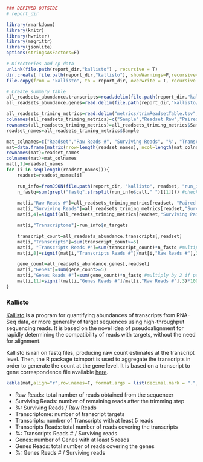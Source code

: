 ```r

### DEFINED OUTSIDE
# report_dir

library(rmarkdown)
library(knitr)
library(hwriter)
library(magrittr)
library(jsonlite)
options(stringsAsFactors=F)

# Directories and cp data
unlink(file.path(report_dir,"kallisto") , recursive = T)
dir.create( file.path(report_dir,"kallisto"), showWarnings=F,recursive=T)
file.copy(from = "kallisto", to = report_dir, overwrite = T, recursive = T)

# Create summary table
all_readsets_abundance.transcripts=read.delim(file.path(report_dir,"kallisto/All_readsets/all_readsets.abundance_transcripts.csv"), as.is=T)
all_readsets_abundance.genes=read.delim(file.path(report_dir,"kallisto/All_readsets/all_readsets.abundance_genes.csv"), as.is=T)

all_readsets_triming_metrics=read.delim("metrics/trimReadsetTable.tsv", as.is=T)
colnames(all_readsets_triming_metrics)=c("Sample","Readset Raw","Paired Reads #","Surviving Paired Reads #","Surviving Paired Reads %")
rownames(all_readsets_triming_metrics)=all_readsets_triming_metrics$Sample
readset_names=all_readsets_triming_metrics$Sample

mat_colnames=c("Readset","Raw Reads #", "Surviving Reads", "%", "Transcriptome", "Transcripts", "Transcripts Reads #","%", "Genes", "Genes Reads #","%")
mat=data.frame(matrix(nrow=length(readset_names), ncol=length(mat_colnames)))
rownames(mat)=readset_names
colnames(mat)=mat_colnames
mat[,1]=readset_names
for (i in seq(length(readset_names))){
    readset=readset_names[i]

    run_info=fromJSON(file.path(report_dir, "kallisto", readset, "run_info.json"))
    n_fastq=sum(grepl("fastq",strsplit(run_info$call," ")[[1]])) #check if paired or single
    
    mat[i,"Raw Reads #"]=all_readsets_triming_metrics[readset, "Paired Reads #"]*n_fastq #multiply by 2 if paired
    mat[i,"Surviving Reads"]=all_readsets_triming_metrics[readset,"Surviving Paired Reads #"]*n_fastq #multiply by 2 if paired
    mat[i,4]=signif(all_readsets_triming_metrics[readset,"Surviving Paired Reads %"],3)

    mat[i,"Transcriptome"]=run_info$n_targets

    transcript_count=all_readsets_abundance.transcripts[,readset]
    mat[i,"Transcripts"]=sum(transcript_count>=5)
    mat[i, "Transcripts Reads #"]=sum(transcript_count)*n_fastq #multiply by 2 if paired
    mat[i,8]=signif(mat[i,"Transcripts Reads #"]/mat[i,"Raw Reads #"],3)*100

    gene_count=all_readsets_abundance.genes[,readset]
    mat[i,"Genes"]=sum(gene_count>=5)
    mat[i,"Genes Reads #"]=sum(gene_count)*n_fastq #multiply by 2 if paired
    mat[i,11]=signif(mat[i,"Genes Reads #"]/mat[i,"Raw Reads #"],3)*100
}

```

### Kallisto

[Kallisto](https://pachterlab.github.io/kallisto/about) is a program for quantifying abundances of transcripts from RNA-Seq data, or more generally of target sequences using high-throughput sequencing reads. It is based on the novel idea of pseudoalignment for rapidly determining the compatibility of reads with targets, without the need for alignment.

Kallisto is ran on fastq files, producing raw count estimates at the transcript level. Then, the R package tximport is used to aggregate the transcripts in order to generate the count at the gene level. It is based on a transcript to gene correspondence file available [here](Mus_musculus.GRCm38.Ensembl83.tx2gene).


```r
kable(mat,align="r",row.names=F, format.args = list(decimal.mark = ".", big.mark = ","))

```


* Raw Reads: total number of reads obtained from the sequencer
* Surviving Reads: number of remaining reads after the trimming step
* %: Surviving Reads / Raw Reads
* Transcriptome: number of transcript targets
* Transcripts: number of Transcripts with at least 5 reads
* Transcripts Reads: total number of reads covering the transcripts
* %: Transcripts Reads # / Surviving reads
* Genes: number of Genes with at least 5 reads
* Genes Reads: total number of reads covering the genes
* %: Genes Reads # / Surviving reads


